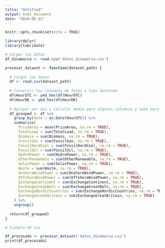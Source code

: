 ---
title: "Untitled"
output: html_document
date: "2024-05-22"
---

```{r setup, include=FALSE}
knitr::opts_chunk$set(echo = TRUE)
```

```{r}
library(dplyr)
library(lubridate)

# Cargar los datos
df_dinamarca <- read.csv('datos_dinamarca.csv')

procesar_dataset <- function(dataset_path) {
  
  # Cargar los datos
  df <- read.csv(dataset_path)
  
  # Convertir las columnas de fecha a tipo datetime
  df$HourUTC <- ymd_hms(df$HourUTC)
  df$HourDK <- ymd_hms(df$HourDK)
  
  # Agrupar por día y calcular media para algunas columnas y suma para otras
  df_grouped <- df %>%
    group_by(date = as.Date(HourUTC)) %>%
    summarise(
      PriceArea = mean(PriceArea, na.rm = TRUE),
      TotalLoad = sum(TotalLoad, na.rm = TRUE),
      Biomass = sum(Biomass, na.rm = TRUE),
      FossilGas = sum(FossilGas, na.rm = TRUE),
      FossilHardCoal = sum(FossilHardCoal, na.rm = TRUE),
      FossilOil = sum(FossilOil, na.rm = TRUE),
      HydroPower = sum(HydroPower, na.rm = TRUE),
      OtherRenewable = sum(OtherRenewable, na.rm = TRUE),
      SolarPower = sum(SolarPower, na.rm = TRUE),
      Waste = sum(Waste, na.rm = TRUE),
      OnshoreWindPower = sum(OnshoreWindPower, na.rm = TRUE),
      OffshoreWindPower = sum(OffshoreWindPower, na.rm = TRUE),
      ExchangeContinent = sum(ExchangeContinent, na.rm = TRUE),
      ExchangeGreatBelt = sum(ExchangeGreatBelt, na.rm = TRUE),
      ExchangeNordicCountries = sum(ExchangeNordicCountries, na.rm = TRUE),
      ExchangeGreatBritain = sum(ExchangeGreatBritain, na.rm = TRUE)
    ) %>%
    ungroup()
  
  return(df_grouped)
}

# Ejemplo de uso

df_procesado <- procesar_dataset('datos_dinamarca.csv')
print(df_procesado)

```

